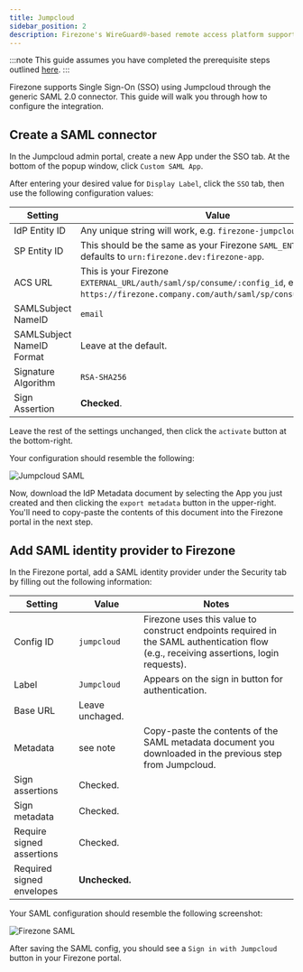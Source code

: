 ```yaml
---
title: Jumpcloud
sidebar_position: 2
description: Firezone's WireGuard®-based remote access platform supports using Jumpcloud as a single sign-on provider using a SAML 2.0 connector.
---
```


:::note
This guide assumes you have completed the prerequisite steps outlined [here](/authenticate/saml).
:::

Firezone supports Single Sign-On (SSO) using Jumpcloud through the generic SAML 2.0 connector.
This guide will walk you through how to configure the integration.

## Create a SAML connector

In the Jumpcloud admin portal, create a new App under
the SSO tab. At the bottom of the popup window, click `Custom SAML App`.

After entering your desired value for `Display Label`, click the `SSO` tab,
then use the following configuration values:

| Setting                   | Value                                                                                                                                     |
| ---                       | ---                                                                                                                                       |
| IdP Entity ID             | Any unique string will work, e.g. `firezone-jumpcloud`.                                                                                   |
| SP Entity ID              | This should be the same as your Firezone `SAML_ENTITY_ID`, defaults to `urn:firezone.dev:firezone-app`.                                   |
| ACS URL                   | This is your Firezone `EXTERNAL_URL/auth/saml/sp/consume/:config_id`, e.g. `https://firezone.company.com/auth/saml/sp/consume/jumpcloud`. |
| SAMLSubject NameID        | `email`                                                                                                                                   |
| SAMLSubject NameID Format | Leave at the default.                                                                                                                     |
| Signature Algorithm       | `RSA-SHA256`                                                                                                                              |
| Sign Assertion            | **Checked**.                                                                                                                              |

Leave the rest of the settings unchanged, then click the `activate` button at the bottom-right.

Your configuration should resemble the following:

![Jumpcloud SAML](https://user-images.githubusercontent.com/167144/202085625-41a818d4-bc9d-4f77-b2db-43656fa42804.png)

Now, download the IdP Metadata document by selecting the App you just created
and then clicking the `export metadata` button in the upper-right. You'll need
to copy-paste the contents of this document into the Firezone portal in the next step.

## Add SAML identity provider to Firezone

In the Firezone portal, add a SAML identity provider under the Security tab
by filling out the following information:

| Setting                   | Value           | Notes                                                                                                                                  |
| ---                       | ---             | ---                                                                                                                                    |
| Config ID                 | `jumpcloud`     | Firezone uses this value to construct endpoints required in the SAML authentication flow (e.g., receiving assertions, login requests). |
| Label                     | `Jumpcloud`     | Appears on the sign in button for authentication.                                                                                      |
| Base URL                  | Leave unchaged. |                                                                                                                                        |
| Metadata                  | see note        | Copy-paste the contents of the SAML metadata document you downloaded in the previous step from Jumpcloud.                              |
| Sign assertions           | Checked.        |                                                                                                                                        |
| Sign metadata             | Checked.        |                                                                                                                                        |
| Require signed assertions | Checked.        |                                                                                                                                        |
| Required signed envelopes | **Unchecked.**  |                                                                                                                                        |

Your SAML configuration should resemble the following screenshot:

![Firezone SAML](https://user-images.githubusercontent.com/167144/202086477-50927200-4315-4c65-865a-33da6157af1b.png)

After saving the SAML config, you should see a `Sign in with Jumpcloud` button
in your Firezone portal.
